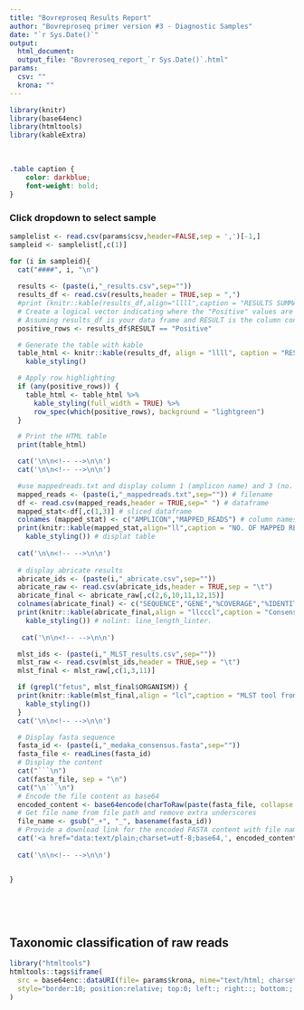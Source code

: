 ---
title: "Bovreproseq Results Report"
author: "Bovreproseq primer version #3 - Diagnostic Samples"
date: "`r Sys.Date()`"
output: 
  html_document:
  output_file: "Bovreroseq_report_`r Sys.Date()`.html"
params:
  csv: ""
  krona: ""
---

```{r setup, include=FALSE}

library(knitr)
library(base64enc)
library(htmltools)
library(kableExtra)
```


<br>
```{css, echo=FALSE}
.table caption {
    color: darkblue;
    font-weight: bold;
}
```

### Click dropdown to select sample {.tabset .tabset-dropdown}
```{r, results='asis',echo=FALSE}

samplelist <- read.csv(params$csv,header=FALSE,sep = ',')[-1,]
sampleid <- samplelist[,c(1)]

for (i in sampleid){
  cat("####", i, "\n")
  
  results <- (paste(i,"_results.csv",sep=""))
  results_df <- read.csv(results,header = TRUE,sep = ",")
  #print (knitr::kable(results_df,align="llll",caption = "RESULTS SUMMARY - Based on abricate results")) 
  # Create a logical vector indicating where the "Positive" values are
  # Assuming results_df is your data frame and RESULT is the column containing "Positive"
  positive_rows <- results_df$RESULT == "Positive"

  # Generate the table with kable
  table_html <- knitr::kable(results_df, align = "llll", caption = "RESULTS SUMMARY - Based on abricate results") %>%
    kable_styling()

  # Apply row highlighting
  if (any(positive_rows)) {
    table_html <- table_html %>%
      kable_styling(full_width = TRUE) %>%
      row_spec(which(positive_rows), background = "lightgreen")
  }

  # Print the HTML table
  print(table_html)

  cat('\n\n<!-- -->\n\n')
  cat('\n\n<!-- -->\n\n')

  #use mappedreads.txt and display column 1 (amplicon name) and 3 (no. of mapped reads)
  mapped_reads <- (paste(i,"_mappedreads.txt",sep="")) # filename
  df <- read.csv(mapped_reads,header = TRUE,sep=" ") # dataframe
  mapped_stat<-df[,c(1,3)] # sliced dataframe
  colnames (mapped_stat) <- c("AMPLICON","MAPPED_READS") # column names
  print(knitr::kable(mapped_stat,align="ll",caption = "NO. OF MAPPED READS. Generated using minimap2 and samtools") %>%
    kable_styling()) # displat table
  
  cat('\n\n<!-- -->\n\n') 
 
  # display abricate results
  abricate_ids <- (paste(i,"_abricate.csv",sep=""))
  abricate_raw <- read.csv(abricate_ids,header = TRUE,sep = "\t")
  abricate_final <- abricate_raw[,c(2,6,10,11,12,15)]
  colnames(abricate_final) <- c("SEQUENCE","GENE","%COVERAGE","%IDENTITY","DATABASE","REFERENCE") # nolint
  print(knitr::kable(abricate_final,align = "llcccl",caption = "Consensus compared to reference database. Generated using abricate and custom database") %>%
    kable_styling()) # nolint: line_length_linter.
  
   cat('\n\n<!-- -->\n\n')

  mlst_ids <- (paste(i,"_MLST_results.csv",sep=""))
  mlst_raw <- read.csv(mlst_ids,header = TRUE,sep = "\t")
  mlst_final <- mlst_raw[,c(1,3,11)]

  if (grepl("fetus", mlst_final$ORGANISM)) {
  print(knitr::kable(mlst_final,align = "lcl",caption = "MLST tool from github (https://github.com/tseemann/mlst). Scans contig files against traditional PubMLST typing schemes") %>%
    kable_styling())
  }
  cat('\n\n<!-- -->\n\n')

  # Display fasta sequence
  fasta_id <- (paste(i,"_medaka_consensus.fasta",sep=""))
  fasta_file <- readLines(fasta_id)
  # Display the content
  cat("```\n")
  cat(fasta_file, sep = "\n")
  cat("\n```\n")
  # Encode the file content as base64
  encoded_content <- base64encode(charToRaw(paste(fasta_file, collapse = "\n")))
  # Get file name from file path and remove extra underscores
  file_name <- gsub("_+", "_", basename(fasta_id))
  # Provide a download link for the encoded FASTA content with file name
  cat('<a href="data:text/plain;charset=utf-8;base64,', encoded_content, '" download="', file_name, '">Download FASTA file</a>')
  
  cat('\n\n<!-- -->\n\n')


}
```
<br>

<br>

## Taxonomic classification of raw reads 

```{r, echo=FALSE}
library("htmltools")
htmltools::tags$iframe(
  src = base64enc::dataURI(file= params$krona, mime="text/html; charset=UTF-8"),
  style="border:10; position:relative; top:0; left:; right::; bottom:; width:100%; height:800px"
)
```